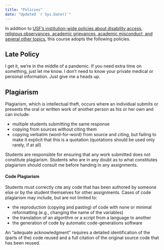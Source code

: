 ```yaml
---
title: "Policies"
date: "Updated `r Sys.Date()`"
---
```


In addition to [USF's institution-wide policies about disability access, religious observances, academic grievances, academic misconduct, and several other topics](https://www.usf.edu/provost/faculty/core-syllabus-policy-statements.aspx), this course adopts the following policies.

## Late Policy

I get it, we're in the middle of a pandemic. If you need extra time on something, just let me know. I don't need to know your private medical or personal information. Just give me a heads up.

## Plagiarism

Plagiarism, which is intellectual theft, occurs where an individual submits or presents the oral or written work of another person as his or her own and can include:

- multiple students submitting the same response
- copying from sources without citing them
- copying verbatim (word-for-word) from source and citing, but failing to make it explicit that this is a quotation (quotations should be used only rarely, if at all)

Students are responsible for ensuring that any work submitted does not constitute plagiarism. Students who are in any doubt as to what constitutes plagiarism should consult me before handing in any assignments.

#### Code Plagiarism

Students must correctly cite any code that has been authored by someone else or by the student themselves for other assignments. Cases of code plagiarism may include, but are not limited to:

- the reproduction (copying and pasting) of code with none or minimal reformatting (e.g., changing the name of the variables)
- the translation of an algorithm or a script from a language to another
- the generation of code by automatic code-generations software

An “adequate acknowledgment” requires a detailed identification of the (parts of the) code reused and a full citation of the original source code that has been reused.
